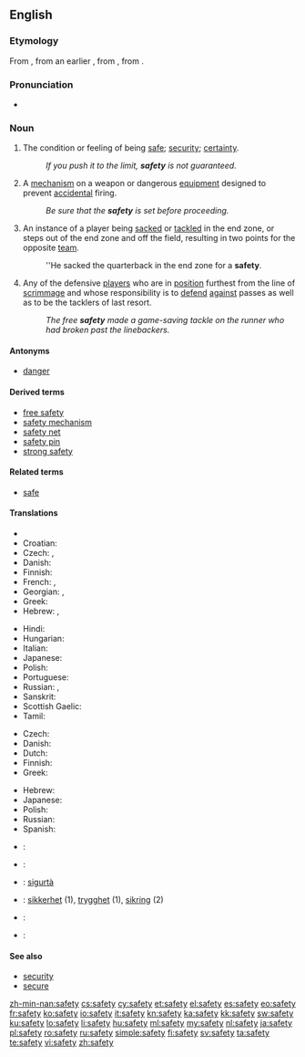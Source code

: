 ==English==
{{wikipedia|dab=safety (disambiguation)|safety}}

===Etymology===
From {{etyl|fro}} {{term|sauveté|lang=fro}}, from an earlier {{term|salvetet|lang=fro}}, from {{etyl|ML.}} {{term|salvitatem|lang=la}}, from {{etyl|la}} {{term|salvus|lang=la}}.

===Pronunciation===
* {{audio|en-us-safety.ogg|Audio (US)}}

===Noun===
{{wikipedia}}
{{en-noun|safeties|-}}

# The condition or feeling of being [[safe]]; [[security]]; [[certainty]].
#: ''If you push it to the limit, '''safety''' is not guaranteed.''
# {{mechanics}} A [[mechanism]] on a weapon or dangerous [[equipment]] designed to prevent [[accidental]] firing.
#: ''Be sure that the '''safety''' is set before proceeding.''
# {{American football}} An instance of a player being [[sacked]] or [[tackled]] in the end zone, or steps out of the end zone and off the field, resulting in two points for the opposite [[team]].
#: ''He sacked the quarterback in the end zone for a '''safety'''.
# {{American football}} Any of the defensive [[players]] who are in [[position]] furthest from the line of [[scrimmage]] and whose responsibility is to [[defend]] [[against]] passes as well as to be the tacklers of last resort.
#: ''The free '''safety''' made a game-saving tackle on the runner who had broken past the linebackers.''

====Antonyms====
* [[danger]]

====Derived terms====
* [[free safety]]
* [[safety mechanism]]
* [[safety net]]
* [[safety pin]]
* [[strong safety]]

====Related terms====
* [[safe]]

====Translations====
{{trans-top|condition or feeling of being safe}}
* {{trreq|Chechen}}
* Croatian: {{t-|hr|sigurnost|f}}
* Czech: {{t+|cs|bezpečí|n}}, {{t-|cs|bezpečnost|f}}
* Danish: {{t-|da|sikkerhed|c}}
* Finnish: {{t+|fi|turvallisuus}}
* French: {{t+|fr|sécurité|f}}, {{t+|fr|sûreté|f}}
* Georgian: {{t-|ka|დაცულობა|tr=dac'uloba|sc=Geor|xs=Georgian}}, {{t-|ka|უსაფრთხოება|tr=usap'rt'xoeba|sc=Geor|xs=Georgian}}
* Greek: {{t+|el|ασφάλεια|f|tr=asfáleia}}
* Hebrew: {{t+|he|בטחון|m|tr=bitahon}}, {{t-|he|בטיחות|f|tr=betihut}}
{{trans-mid}}
* Hindi: {{t-|hi|सुरक्षा|tr=surakṣā|sc=Deva}}
* Hungarian: {{t+|hu|biztonság}}
* Italian: {{t+|it|sicurezza|f}}
* Japanese: {{t+|ja|安全|tr=[[あんぜん]], anzen}}
* Polish: {{t+|pl|bezpieczeństwo|n}}
* Portuguese: {{t+|pt|segurança|f}}
* Russian: {{t+|ru|безопасность|f|tr=bezopásnost’}}, {{t+|ru|сохранность|f|tr=soxránnost’}}
* Sanskrit: {{t-|sa|सुरक्षा|tr=surakṣā|sc=Deva}}
* Scottish Gaelic: {{t-|gd|sàbhailteachd|f|xs=Scottish Gaelic}}
* Tamil: {{t+|ta|பாதுகாப்பு|tr=pAtukAppu|sc=Taml}}
{{trans-bottom}}

{{trans-top|mechanism to prevent accidental firing}}
* Czech: {{t-|cs|pojistka|f}}
* Danish: {{t-|da|sikring|c}}
* Dutch: {{t-|nl|veiligheidspal}}
* Finnish: {{t+|fi|varmistin}}
* Greek: {{t+|el|ασφάλεια|f|tr=asfáleia}}
{{trans-mid}}
* Hebrew: {{t-|he|נצרה|f|tr=nitsra}}
* Japanese: {{t-|ja|安全装置|tr=[[あんぜんそうち]], anzen-sōchi}}
* Polish: {{t-|pl|zabezpieczenie|n}}
* Russian: {{t+|ru|предохранитель|m|tr=predoxranítel’}}
* Spanish: {{t+|es|seguro|m}}
{{trans-bottom}}

{{checktrans-top}}
* {{ttbc|fr}}: {{t+|fr|sûreté|f}}
* {{ttbc|de}}: {{t+|de|Sicherheit|f}}
* {{ttbc|mt}}: [[sigurtà]] {{f}}
{{trans-mid}}
* {{ttbc|no}}: [[sikkerhet]] (1), [[trygghet]] (1), [[sikring]] {{m}} (2)
* {{ttbc|es}}: {{t+|es|seguridad|f}}
* {{ttbc|sv}}: {{t+|sv|trygghet|c}}
{{trans-bottom}}

====See also====
* [[security]]
* [[secure]]

[[zh-min-nan:safety]]
[[cs:safety]]
[[cy:safety]]
[[et:safety]]
[[el:safety]]
[[es:safety]]
[[eo:safety]]
[[fr:safety]]
[[ko:safety]]
[[io:safety]]
[[it:safety]]
[[kn:safety]]
[[ka:safety]]
[[kk:safety]]
[[sw:safety]]
[[ku:safety]]
[[lo:safety]]
[[li:safety]]
[[hu:safety]]
[[ml:safety]]
[[my:safety]]
[[nl:safety]]
[[ja:safety]]
[[pl:safety]]
[[ro:safety]]
[[ru:safety]]
[[simple:safety]]
[[fi:safety]]
[[sv:safety]]
[[ta:safety]]
[[te:safety]]
[[vi:safety]]
[[zh:safety]]